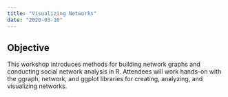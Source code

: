 ```yaml
---
title: "Visualizing Networks"
date: "2020-03-10"
---
```


## Objective

This workshop introduces methods for building network graphs and conducting social network analysis in R. Attendees will work hands-on with the ggraph, network, and ggplot libraries for creating, analyzing, and visualizing networks.

